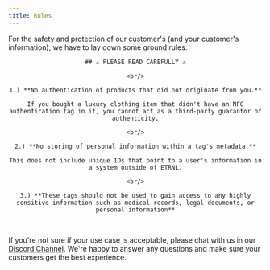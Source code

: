 ```yaml
---
title: Rules
---
```


For the safety and protection of our customer's (and your customer's information), we have to lay down some ground rules.

<div align='center'>
	
	## ⚠️ PLEASE READ CAREFULLY ⚠️

	<br/>

	1.) **No authentication of products that did not originate from you.**
	
	If you bought a luxury clothing item that didn't have an NFC authentication tag in it, you cannot act as a third-party guarantor of authenticity.

	<br/>

	2.) **No storing of personal information within a tag's metadata.**

	This does not include unique IDs that point to a user's information in a system outside of ETRNL.

	<br/>

	3.) **These tags should not be used to gain access to any highly sensitive information such as medical records, legal documents, or personal information**

</div>

<br/>

If you're not sure if your use case is acceptable, please chat with us in our <a href="https://discord.gg/FvNtx5ga8h">Discord Channel</a>.
We're happy to answer any questions and make sure your customers get the best experience.